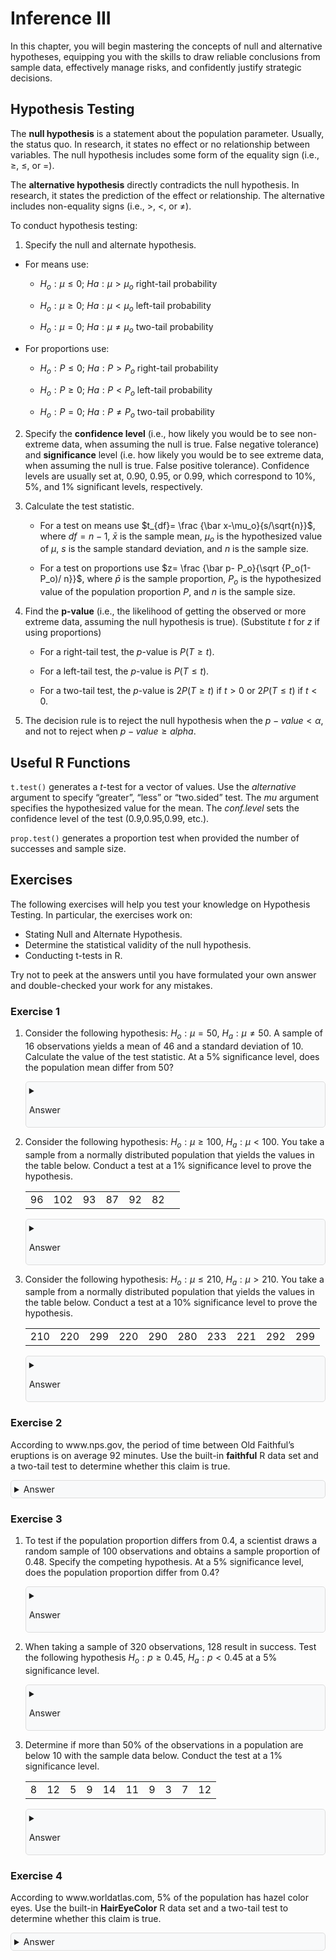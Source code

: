 ```{=html}
<style>
details {
  background-color: #F8F9FA;
  padding: 5px;
  border: 1px solid #ddd; /* Light border */
  border-radius: 5px; /* Rounded corners */
  margin: 10px 0; /* Spacing */
}

details summary {
  cursor: pointer; /* Pointer cursor for interactivity */
}
</style>
```

# Inference III

In this chapter, you will begin mastering the concepts of null and alternative hypotheses, equipping you with the skills to draw reliable conclusions from sample data, effectively manage risks, and confidently justify strategic decisions.

## Hypothesis Testing

The **null hypothesis** is a statement about the population parameter. Usually, the status quo. In research, it states no effect or no relationship between variables. The null hypothesis includes some form of the equality sign (i.e., $\geq$, $\leq$, or $=$).

The **alternative hypothesis** directly contradicts the null hypothesis. In research, it states the prediction of the effect or relationship. The alternative includes non-equality signs (i.e., $>$, $<$, or $\ne$).

To conduct hypothesis testing:

1.  Specify the null and alternate hypothesis.

-   For means use:

    -   $H_o: \mu \leq 0$; $Ha: \mu > \mu_o$ right-tail probability

    -   $H_o: \mu \geq 0$; $Ha: \mu < \mu_o$ left-tail probability

    -   $H_o: \mu = 0$; $Ha: \mu \ne \mu_o$ two-tail probability

-   For proportions use:

    -   $H_o: P \leq 0$; $Ha: P > P_o$ right-tail probability

    -   $H_o: P \geq 0$; $Ha: P < P_o$ left-tail probability

    -   $H_o: P = 0$; $Ha: P \ne P_o$ two-tail probability

2.  Specify the **confidence level** (i.e., how likely you would be to see non-extreme data, when assuming the null is true. False negative tolerance) and **significance** level (i.e. how likely you would be to see extreme data, when assuming the null is true. False positive tolerance). Confidence levels are usually set at, $0.90$, $0.95$, or $0.99$, which correspond to $10$%, $5$%, and $1$% significant levels, respectively.

3.  Calculate the test statistic.

    -   For a test on means use $t_{df}= \frac {\bar x-\mu_o}{s/\sqrt{n}}$, where $df=n-1$, $\bar x$ is the sample mean, $\mu_o$ is the hypothesized value of $\mu$, $s$ is the sample standard deviation, and $n$ is the sample size.

    -   For a test on proportions use $z= \frac {\bar p- P_o}{\sqrt {P_o(1-P_o)/ n}}$, where $\bar p$ is the sample proportion, $P_o$ is the hypothesized value of the population proportion $P$, and $n$ is the sample size.

4.  Find the **p-value** (i.e., the likelihood of getting the observed or more extreme data, assuming the null hypothesis is true). (Substitute $t$ for $z$ if using proportions)

    -   For a right-tail test, the $p$-value is $P(T\geq t)$.

    -   For a left-tail test, the $p$-value is $P(T\leq t)$.

    -   For a two-tail test, the $p$-value is $2P(T\geq t)$ if $t>0$ or $2P(T\leq t)$ if $t<0$.

5.  The decision rule is to reject the null hypothesis when the $p-value<\alpha$, and not to reject when $p-value \geq alpha$.

## Useful R Functions

`t.test()` generates a $t$-test for a vector of values. Use the *alternative* argument to specify "greater", "less" or "two.sided" test. The *mu* argument specifies the hypothesized value for the mean. The *conf.level* sets the confidence level of the test (0.9,0.95,0.99, etc.).

`prop.test()` generates a proportion test when provided the number of successes and sample size.

## Exercises

The following exercises will help you test your knowledge on Hypothesis Testing. In particular, the exercises work on:

-   Stating Null and Alternate Hypothesis.
-   Determine the statistical validity of the null hypothesis.
-   Conducting t-tests in R.

Try not to peek at the answers until you have formulated your own answer and double-checked your work for any mistakes.

### Exercise 1 {.unnumbered}

1.  Consider the following hypothesis: $H_{o}: \mu=50$, $H_{a}: \mu \neq 50$. A sample of $16$ observations yields a mean of $46$ and a standard deviation of $10$. Calculate the value of the test statistic. At a $5$% significance level, does the population mean differ from $50$?

    <details>

    <summary>Answer</summary>

    *The sample statistic is -1.6. The null hypothesis can't be rejected at a 5% significance level since the p-value is 13.04%. We conclude that the population mean is not statistically different from 50.*

    *In R we can calculate the t-statistic.*

    ```r
    muEx1 <- 50
    sigmaEx1 <- 10
    n <- 16

    (teststat <- (46 - muEx1) / (sigmaEx1 / sqrt(n)))
    (tcrit <- qt(0.025, n - 1))
    ```

    *Since the t-statistic is greater than the critical value of -2.13, we can't reject the null. We can also estimate the p-value to confirm this finding. Recall that the P-value is the likelihood of obtaining a sample mean at least as extreme as the one derived from the given sample.*

    ```r
    2 * pt(teststat, n - 1)
    ```

    </details>

2.  Consider the following hypothesis: $H_{o}: \mu \geq 100$, $H_{a}: \mu < 100$. You take a sample from a normally distributed population that yields the values in the table below. Conduct a test at a $1$% significance level to prove the hypothesis.

    |     |     |     |     |     |     |     |
    |-----|-----|-----|-----|-----|-----|-----|
    | 96  | 102 | 93  | 87  | 92  | 82  |     |

    <details>

    <summary>Answer</summary>

    *The null hypothesis that (H\_{o}:* \mu \geq 100) can't be rejected since the p-value of 1.9% is greater than the 1% significance level.

    *Let's start by creating an object to store the values of our sample.*

    ```r
    sample2 <- c(96, 102, 93, 87, 92, 82)
    ```

    *Now we can construct the t-stat and calculate the critical value.*

    ```r
    mean2 <- mean(sample2)
    standard2 <- sd(sample2)
    n2 <- length(sample2)
    (tstat2 <- (mean2 - 100) / (standard2 / sqrt(n2)))
    ```

    *Lastly, we can calculate the p-value.*

    ```r
    pt(tstat2, n2 - 1)
    ```

    *We can also verify our result using the `t.test()` function in R.*

    ```r
    t.test(sample2, alternative = "less", mu = 100, conf.level = 0.99)
    ```

    </details>

3.  Consider the following hypothesis: $H_{o}: \mu \leq 210$, $H_{a}: \mu > 210$. You take a sample from a normally distributed population that yields the values in the table below. Conduct a test at a $10$% significance level to prove the hypothesis.

    |     |     |     |     |     |     |     |     |     |     |
    |-----|-----|-----|-----|-----|-----|-----|-----|-----|-----|
    | 210 | 220 | 299 | 220 | 290 | 280 | 233 | 221 | 292 | 299 |

    <details>

    <summary>Answer</summary>

    *The null hypothesis that (H\_{o}:* \mu \leq 210) can be rejected since the p-value of 0.2% is less than the 10% significance level.

    *Let's create the object in R with the data.*

    ```r
    sample3 <- c(210, 220, 299, 220, 290, 280, 233, 221, 292, 299)
    ```

    *Using the `t.test()` function we find:*

    ```r
    t.test(sample3, alternative = "greater", mu = 210, conf.level = 0.9)
    ```

    </details>

### Exercise 2 {.unnumbered}

According to www.nps.gov, the period of time between Old Faithful's eruptions is on average $92$ minutes. Use the built-in **faithful** R data set and a two-tail test to determine whether this claim is true.

        
<details>
<summary>Answer</summary>
*The claim that the duration between eruptions is 92 minutes can be rejected at a 10%, 5%, and 1% significance level.*

*Once more calculate the t-test in R with the `t.test()` function.*

```r
t.test(faithful$waiting, alternative = "two.sided", mu = 92, conf.level = 0.99)
```
</details>


### Exercise 3 {.unnumbered}

1.  To test if the population proportion differs from $0.4$, a scientist draws a random sample of $100$ observations and obtains a sample proportion of $0.48$. Specify the competing hypothesis. At a $5$% significance level, does the population proportion differ from $0.4$?

    <details>

    <summary>Answer</summary>

    *The competing hypotheses are (H\_{o}: p = 0.4), (H\_{a}: p* \neq 0.4). At a 5% significance level, we can't reject the null hypothesis since the p-value of the test statistic (0.102) is greater than the significance level (0.05). We conclude that the population proportion is not significantly different from 0.4.

    *In R we can calculate the test statistic (*\frac{\bar{p} - p_{o}}{\sqrt{p_{o}(1 - p_{o})/n}}).

    ```r
    (pstat <- (0.48 - 0.4) / sqrt(0.4 * (1 - 0.4) / 100))
    ```

    *Now we can use the `pnorm()` function in R to get the p-value. Since it is a two-tailed test, we multiply the probability by 2.*

    ```r
    2 * pnorm(pstat, lower.tail = FALSE)
    ```

    </details>

2.  When taking a sample of $320$ observations, $128$ result in success. Test the following hypothesis $H_{o}: p \geq 0.45$, $H_{a}: p < 0.45$ at a $5$% significance level.

    <details>

    <summary>Answer</summary>

    *From the sample, 40% are labeled as success. Testing the hypothesis reveals that we can reject the null at a 5% significance level. We conclude that the population proportion is less than 0.45.*

    *We once again create the test statistic in R.*

    ```r
    (pstat2 <- (0.4 - 0.45) / sqrt(0.45 * (1 - 0.45) / 320))
    ```

    *With the statistic, we can now find the p-value:*

    ```r
    pnorm(pstat2, lower.tail = TRUE)
    ```

    </details>

3.  Determine if more than $50$% of the observations in a population are below $10$ with the sample data below. Conduct the test at a $1$% significance level.

    |     |     |     |     |     |     |     |     |     |     |
    |-----|-----|-----|-----|-----|-----|-----|-----|-----|-----|
    | 8   | 12  | 5   | 9   | 14  | 11  | 9   | 3   | 7   | 12  |

    <details>

    <summary>Answer</summary>

    *The competing hypotheses are (H\_{o}: p* \leq 0.5), (H\_{a}: p \> 0.5). At a 1% significance level, we can't reject the null hypothesis since the p-value of the test statistic (0.26) is greater than the significance level (0.01). We conclude that more than 50% of the observations in the population are below 10.

    *Let's create an object to store the values.*

    ```r
    values <- c(8, 12, 5, 9, 14, 11, 9, 3, 7, 12)
    ```

    *Now, let's count how many values are below 10 and calculate the proportion.*

    ```r
    sum(values < 10) / length(values)
    ```

    *Lastly, we find the test-statistic and p-value:*

    ```r
    pstat3 <- (0.6 - 0.5) / sqrt(0.5 * (1 - 0.5) / 10)
    pnorm(pstat3, lower.tail = FALSE)
    ```

    *We can also use the `prop.test()` function in R to confirm our result.*

    ```r
    prop.test(6, 10, p = 0.5, alternative = "greater", conf.level = 0.99, correct = FALSE)
    ```

    </details>

### Exercise 4 {.unnumbered}

According to www.worldatlas.com, $5$% of the population has hazel color eyes. Use the built-in **HairEyeColor** R data set and a two-tail test to determine whether this claim is true.

       
<details>
<summary>Answer</summary>
*We reject the null hypothesis that 5% of the population has hazel eyes with our sample.*

*The number of people with hazel eyes is calculated as:*

```r
(s <- sum(HairEyeColor[, 3, 1] + HairEyeColor[, 3, 2]))
```

*The total number of people in the survey is given by:*

```r
(t <- sum(HairEyeColor))
```

*We can use the `prop.test()` function once more:*

```r
prop.test(93, 592, p = 0.05, alternative = "two.sided", conf.level = 0.95, correct = FALSE)
```
</details>

